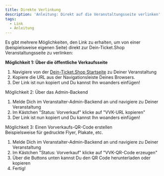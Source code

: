```yaml
---
title: Direkte Verlinkung
description: 'Anleitung: Direkt auf die Veranstaltungsseite verlinken'
tags:
  - Link
  - Anleitung
---
```


Es gibt mehrere Möglichkeiten, den Link zu erhalten, um von einer (beispielsweise eigenen Seite) direkt zur Dein-Ticket.Shop Veranstaltungsseite zu verlinken:

**Möglichkeit 1: Über die öffentliche Verkaufsseite**

1. Navigiere von der [Dein-Ticket.Shop](https://dein-ticket.shop "Dein-Ticket.Shop Startseite")[ Startseite](https://dein-ticket.shop "Dein-Ticket.Shop Startseite") zu Deiner Veranstaltung
2. Kopiere die URL aus der Navigationsleiste Deines Browsers.
3. Der Link ist nun kopiert und Du kannst Ihn woanders einfügen!

Möglichkeit 2: Über das Admin-Backend

1. Melde Dich im Veranstalter-Admin-Backend an und navigiere zu Deiner Veranstaltung
2. Im Kästchen "Status: Vorverkauf" klicke auf "VVK-URL kopieren"
3. Der Link ist nun kopiert und Du kannst Ihn woanders einfügen!

Möglichkeit 3: Einen Vorverkaufs-QR-Code erstellen\
Beispielsweise für gedruckte Flyer, Plakate, etc.

1. Melde Dich im Veranstalter-Admin-Backend an und navigiere zu Deiner Veranstaltung
2. Im Kästchen "Status: Vorverkauf" klicke auf "VVK-QR-Code erzeugen"
3. Über die Buttons unten kannst Du den QR Code herunterladen oder kopieren
4. Fertig!
